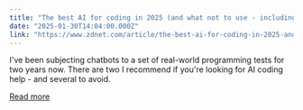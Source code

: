 ```yaml
---
title: "The best AI for coding in 2025 (and what not to use - including DeepSeek R1)"
date: "2025-01-30T14:04:00.000Z"
link: "https://www.zdnet.com/article/the-best-ai-for-coding-in-2025-and-what-not-to-use-including-deepseek-r1/"
---
```


I've been subjecting chatbots to a set of real-world programming tests for two years now. There are two I recommend if you're looking for AI coding help - and several to avoid.

[Read more](https://www.zdnet.com/article/the-best-ai-for-coding-in-2025-and-what-not-to-use-including-deepseek-r1/)
